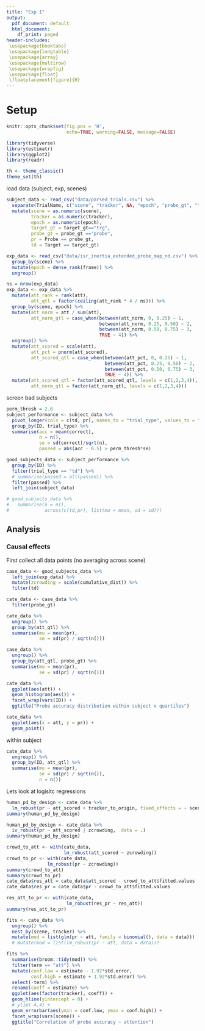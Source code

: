 ```yaml
---
title: "Exp 1"
output:
  pdf_document: default
  html_document:
    df_print: paged
header-includes:
 \usepackage{booktabs}
 \usepackage{longtable}
 \usepackage{array}
 \usepackage{multirow}
 \usepackage{wrapfig}
 \usepackage{float}
 \floatplacement{figure}{H}
---
```


# Setup

```r
knitr::opts_chunk$set(fig.pos = 'H', 
                      echo=TRUE, warning=FALSE, message=FALSE)

```
```r
library(tidyverse)
library(estimatr)
library(ggplot2)
library(readr)

th <- theme_classic()
theme_set(th)
```

load data (subject, exp, scenes)

```r
subject_data <- read_csv("data/parsed_trials.csv") %>%
  separate(TrialName, c("scene", "tracker", NA, "epoch", "probe_gt", "target_gt")) %>%
  mutate(scene = as.numeric(scene),
         tracker = as.numeric(tracker),
         epoch = as.numeric(epoch),
         target_gt = target_gt=="trg",
         probe_gt = probe_gt =="probe",
         pr = Probe == probe_gt,
         td = Target == target_gt)

exp_data <- read_csv("data/isr_inertia_extended_probe_map_nd.csv") %>%
  group_by(scene) %>%
  mutate(epoch = dense_rank(frame)) %>%
  ungroup()

ns = nrow(exp_data)
exp_data <- exp_data %>%
  mutate(att_rank = rank(att),
         att_qtl = factor(ceiling(att_rank * 4 / ns))) %>%
  group_by(scene, epoch) %>%
  mutate(att_norm = att / sum(att),
         att_norm_qtl = case_when(between(att_norm, 0, 0.25) ~ 1,
                                  between(att_norm, 0.25, 0.50) ~ 2,
                                  between(att_norm, 0.50, 0.75) ~ 3,
                                  TRUE ~ 4)) %>%
  ungroup() %>%
  mutate(att_scored = scale(att),
         att_pct = pnorm(att_scored),
         att_scored_qtl = case_when(between(att_pct, 0, 0.25) ~ 1,
                                    between(att_pct, 0.25, 0.50) ~ 2,
                                    between(att_pct, 0.50, 0.75) ~ 3,
                                    TRUE ~ 4)) %>%
  mutate(att_scored_qtl = factor(att_scored_qtl, levels = c(1,2,3,4)),
         att_norm_qtl = factor(att_norm_qtl, levels = c(1,2,3,4)))

```



screen bad subjects


```r

perm_thresh = 2.0
subject_performance <- subject_data %>%
  pivot_longer(cols = c(td, pr), names_to = "trial_type", values_to = "correct") %>%
  group_by(ID, trial_type) %>%
  summarise(acc = mean(correct),
            n = n(),
            se = sd(correct)/sqrt(n),
            passed = abs(acc - 0.5) > perm_thresh*se)

good_subjects_data <- subject_performance %>%
  group_by(ID) %>% 
  filter(trial_type == "td") %>%
  # summarise(passed = all(passed)) %>%
  filter(passed) %>%
  left_join(subject_data)

# good_subjects_data %>%
#   summarise(n = n(),
#             across(c(td,pr), list(mu = mean, sd = sd)))
```

## Analysis


<!-- Average subject performance by trial -->
<!-- ```{r} -->
<!-- across_subjects <- good_subjects_data %>% -->
<!--   filter(td) %>% -->
<!--   group_by(scene, tracker, epoch) %>% -->
<!--   summarise(pr = mean(pr), -->
<!--             n = n(), -->
<!--             pr_se = sd(pr) / sqrt(n)) %>% -->
<!-- mutate(pr = abs(pr - 0.5) * 2) -->

<!-- across_subjects %>% -->
<!--   group_by(scene, tracker) %>% -->
<!--   summarise(n = n()) -->

<!-- good_subjects_data %>% -->
<!--   group_by(condition) %>% -->
<!--   summarise(n = 4*n()/ns,  -->
<!--             across(c(pr, td), list(mu = mean, sd = sd))) -->
<!-- ``` -->

<!-- Merge human performance with trial data (trial data = spring, sigma, attention ...) -->

<!-- ```{r} -->
<!-- full_data <- across_subjects %>% -->
<!--   left_join(exp_data, by = c("scene", "tracker", "epoch")) -->
<!-- ``` -->

<!-- ### Exploratory Visualizatio - Across subjects -->

<!-- ```{r} -->
<!-- full_data %>% -->
<!--   ggplot(aes(pr, after_stat(density),fill = att_qtl)) + -->
<!--   geom_histogram(bins = 10) + -->
<!--   xlim(0, 1) + -->
<!--   facet_wrap(vars(att_qtl)) + -->
<!-- ggtitle("Probe accuracy vs Raw Att Qtl") -->
<!-- ``` -->
<!-- ```{r} -->
<!-- full_data %>% -->
<!-- ggplot(aes(pr,after_stat(density), fill = att_norm_qtl)) + -->
<!--   geom_histogram(bins = 10) + -->
<!--   xlim(0, 1) + -->
<!--   facet_wrap(vars(att_norm_qtl)) + -->
<!-- ggtitle("Probe accuracy vs Normed Att Qtl") -->
<!-- ``` -->

<!-- ```{r} -->
<!-- full_data %>% -->
<!-- ggplot(aes(pr, after_stat(density), fill = att_scored_qtl)) + -->
<!--   geom_histogram(binwidth= 0.1) + -->
<!--   xlim(0, 1) + -->
<!--   facet_wrap(vars(att_scored_qtl)) + -->
<!-- ggtitle("Probe accuracy vs Z Att Qtl") -->
<!-- ``` -->

<!-- ```{r} -->
<!-- full_data %>% -->
<!-- ggplot(aes(x = epoch, y = att, color = factor(tracker))) + -->
<!--   geom_point() + -->
<!--   facet_wrap(vars(scene)) + -->
<!-- ggtitle("Probe accuracy vs Att within scene") -->
<!-- ``` -->

<!-- ```{r} -->
<!-- full_data %>% -->
<!-- ggplot(aes(x = epoch, y = pr, color = factor(tracker))) + -->
<!--   geom_point() + -->
<!--   facet_wrap(vars(scene)) + -->
<!-- ggtitle("Probe accuracy vs Att within scene") -->
<!-- ``` -->

<!-- ```{r} -->
<!-- good_subjects_data %>% -->
<!--   left_join(exp_data) %>% -->
<!--   filter(td) %>% -->
<!--   group_by(tracker) %>% -->
<!--   summarise(n = n(), -->
<!--             pr_mu = mean(pr), -->
<!--             pr_se = sd(pr) / sqrt(n)) -->
<!-- ``` -->



<!-- ```{r} -->

<!-- per_subject <- good_subjects_data %>% -->
<!--   separate(ID, c(NA, "ID")) %>% -->
<!--   group_by(ID) %>% -->
<!--   mutate(rt = scale(RT)) %>% -->
<!--   ungroup() %>% -->
<!--   filter(td) %>% -->
<!--   left_join(exp_data, by = c("scene", "tracker", "epoch")) -->
<!--   # group_by(ID,scene,tracker,epoch) %>% -->
<!--   # summarise(pr = mean(pr), -->
<!--   #           att_qrtl = first(att_scored_qtl)) %>% -->
<!--   # ungroup() -->

<!-- per_subject %>% -->
<!--   filter(pr) %>% -->
<!--   ggplot(aes(att_qtl)) +  -->
<!--   geom_bar(aes()) + -->
<!--   facet_wrap(vars(ID)) + -->
<!--   ggtitle("Probe accuracy distribution within subject x quartiles") -->

<!-- ``` -->

<!-- > Also look at eccentricity qtls and crowding -->


<!-- Measure effect of probe design on subject probe detection -->

<!-- ```{r echo = TRUE} -->

<!-- full_data %>% -->
<!--   ungroup() %>% -->
<!--   group_by(att_scored_qtl) %>% -->
<!--   summarise(mu = mean(pr), -->
<!--             se = sd(pr) / sqrt(n()))  -->


<!-- ``` -->
<!-- ```{r} -->

<!-- ``` -->

<!-- ```{r} -->

<!-- fits <- good_subjects_data %>% -->
<!--   filter(td) %>% -->
<!--   left_join(exp_data) %>% -->
<!--   ungroup() %>% -->
<!--   nest_by(scene) %>% -->
<!--   mutate(mod = list(lm_robust(pr ~ att, -->
<!--                       data = data))) -->

<!-- fits %>% -->
<!--   summarise(broom::tidy(mod)) %>% -->
<!--   filter(term == "att") %>% -->
<!--   # select(-term) %>% -->
<!--   # rename(coeff = estimate) %>% -->
<!--   ggplot(aes(estimate, term)) + -->
<!--   geom_vline(xintercept = 0) + -->
<!--   geom_errorbar(aes(xmin = conf.low, xmax = conf.high)) + -->
<!--   facet_wrap(vars(scene)) + -->
<!--   ggtitle("Correlation of probe accuracy ~ attention") -->
<!-- ``` -->


<!-- ```{r} -->

<!-- fits <- full_data %>% -->
<!--   ungroup() %>% -->
<!--   nest_by(scene, tracker) %>% -->
<!--   mutate(mod = list(lm_robust(pr ~ att_norm, -->
<!--                       data = data))) -->

<!-- fits %>% -->
<!--   summarise(broom::tidy(mod)) %>% -->
<!--   filter(term == "att_norm") %>% -->
<!--   select(-term) %>% -->
<!--   rename(coeff = estimate) %>% -->
<!--   ggplot(aes(factor(tracker), coeff)) + -->
<!--   geom_hline(yintercept = 0) + -->
<!--   # ylim(-4,4) + -->
<!--   geom_errorbar(aes(ymin = conf.low, ymax = conf.high)) + -->
<!--   facet_wrap(vars(scene)) + -->
<!--   ggtitle("Correlation of probe accuracy ~ attention") -->
<!-- ``` -->

### Causal effects

First collect all data points (no averaging across scene)

```r

case_data <- good_subjects_data %>%
  left_join(exp_data) %>%
  mutate(zcrowding = scale(cumulative_dist)) %>%
  filter(td)

cate_data <- case_data %>%
  filter(probe_gt)

```



```r
cate_data %>%
  ungroup() %>%
  group_by(att_qtl) %>%
  summarise(mu = mean(pr),
            se = sd(pr) / sqrt(n())) 

case_data %>%
  ungroup() %>%
  group_by(att_qtl, probe_gt) %>%
  summarise(mu = mean(pr),
            se = sd(pr) / sqrt(n()))

cate_data %>%
  ggplot(aes(att)) + 
  geom_histogram(aes()) +
  facet_wrap(vars(ID)) +
  ggtitle("Probe accuracy distribution within subject x quartiles")

cate_data %>%
  ggplot(aes(x = att, y = pr)) +
  geom_point() 
```


within subject

```r
cate_data %>%
  ungroup() %>%
  group_by(ID, att_qtl) %>%
  summarise(mu = mean(pr),
            se = sd(pr) / sqrt(n()),
            n = n()) 

```


Lets look at logisitc regressions 

```r
human_pd_by_design <- cate_data %>%
  lm_robust(pr ~ att_scored + tracker_to_origin, fixed_effects = ~ scene, data = .)
summary(human_pd_by_design)
```

```r
human_pd_by_design <- cate_data %>%
  iv_robust(pr ~ att_scored | zcrowding,  data = .)
summary(human_pd_by_design)

```

```r

crowd_to_att <- with(cate_data,
                     lm_robust(att_scored ~ zcrowding))
crowd_to_pr <- with(cate_data,
               lm_robust(pr ~ zcrowding))
summary(crowd_to_att)
summary(crowd_to_pr)
cate_data$res_att = cate_data$att_scored - crowd_to_att$fitted.values
cate_data$res_pr = cate_data$pr - crowd_to_att$fitted.values

res_att_to_pr <- with(cate_data,
                      lm_robust(res_pr ~ res_att))
summary(res_att_to_pr)
```

```r
fits <- cate_data %>%
  ungroup() %>%
  nest_by(scene, tracker) %>%
  mutate(mod = list(glm(pr ~ att, family = binomial(), data = data)))
  # mutate(mod = list(lm_robust(pr ~ att, data = data)))

fits %>%
  summarise(broom::tidy(mod)) %>%
  filter(term == "att") %>%
  mutate(conf.low = estimate - 1.92*std.error, 
         conf.high = estimate + 1.92*std.error) %>%
  select(-term) %>%
  rename(coeff = estimate) %>%
  ggplot(aes(factor(tracker), coeff)) +
  geom_hline(yintercept = 0) +
  # ylim(-4,4) +
  geom_errorbar(aes(ymin = conf.low, ymax = conf.high)) +
  facet_wrap(vars(scene)) +
  ggtitle("Correlation of probe accuracy ~ attention")
```